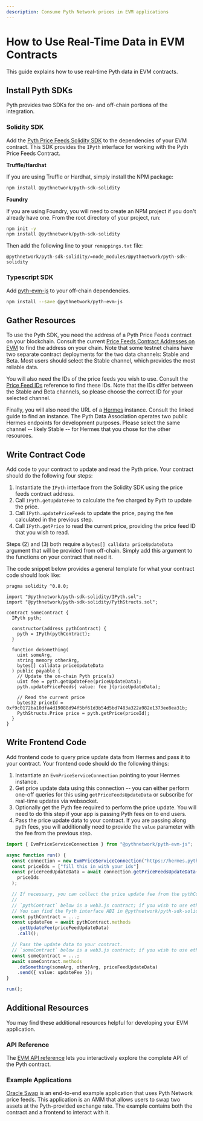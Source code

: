 ```yaml
---
description: Consume Pyth Network prices in EVM applications
---
```


# How to Use Real-Time Data in EVM Contracts

This guide explains how to use real-time Pyth data in EVM contracts.

## Install Pyth SDKs

Pyth provides two SDKs for the on- and off-chain portions of the integration.

### Solidity SDK

Add the [Pyth Price Feeds Solidity SDK](https://github.com/pyth-network/pyth-crosschain/tree/main/target_chains/ethereum/sdk/solidity) to the dependencies of your EVM contract.
This SDK provides the `IPyth` interface for working with the Pyth Price Feeds Contract.

**Truffle/Hardhat**

If you are using Truffle or Hardhat, simply install the NPM package:

```bash
npm install @pythnetwork/pyth-sdk-solidity
```

**Foundry**

If you are using Foundry, you will need to create an NPM project if you don't already have one.
From the root directory of your project, run:

```bash
npm init -y
npm install @pythnetwork/pyth-sdk-solidity
```

Then add the following line to your `remappings.txt` file:

```text
@pythnetwork/pyth-sdk-solidity/=node_modules/@pythnetwork/pyth-sdk-solidity
```

### Typescript SDK

Add [pyth-evm-js](https://github.com/pyth-network/pyth-crosschain/tree/main/target_chains/ethereum/sdk/js) to your off-chain dependencies.

```bash copy
npm install --save @pythnetwork/pyth-evm-js
```

## Gather Resources

To use the Pyth SDK, you need the address of a Pyth Price Feeds contract on your blockchain.
Consult the current [Price Feeds Contract Addresses on EVM](../contract-addresses/evm) to find the address on your chain.
Note that some testnet chains have two separate contract deployments for the two data channels: Stable and Beta.
Most users should select the Stable channel, which provides the most reliable data.

You will also need the IDs of the price feeds you wish to use.
Consult the [Price Feed IDs](https://pyth.network/developers/price-feed-ids) reference to find these IDs.
Note that the IDs differ between the Stable and Beta channels, so please choose the correct ID for your selected channel.

Finally, you will also need the URL of a [Hermes](../api-instances-and-providers/hermes) instance.
Consult the linked guide to find an instance.
The Pyth Data Association operates two public Hermes endpoints for development purposes.
Please select the same channel -- likely Stable -- for Hermes that you chose for the other resources.

## Write Contract Code

Add code to your contract to update and read the Pyth price.
Your contract should do the following four steps:

1. Instantiate the `IPyth` interface from the Solidity SDK using the price feeds contract address.
1. Call `IPyth.getUpdateFee` to calculate the fee charged by Pyth to update the price.
1. Call `IPyth.updatePriceFeeds` to update the price, paying the fee calculated in the previous step.
1. Call `IPyth.getPrice` to read the current price, providing the price feed ID that you wish to read.

Steps (2) and (3) both require a `bytes[] calldata priceUpdateData` argument that will be provided from off-chain.
Simply add this argument to the functions on your contract that need it.

The code snippet below provides a general template for what your contract code should look like:

```solidity
pragma solidity ^0.8.0;

import "@pythnetwork/pyth-sdk-solidity/IPyth.sol";
import "@pythnetwork/pyth-sdk-solidity/PythStructs.sol";

contract SomeContract {
  IPyth pyth;

  constructor(address pythContract) {
    pyth = IPyth(pythContract);
  }

  function doSomething(
    uint someArg,
    string memory otherArg,
    bytes[] calldata priceUpdateData
  ) public payable {
    // Update the on-chain Pyth price(s)
    uint fee = pyth.getUpdateFee(priceUpdateData);
    pyth.updatePriceFeeds{ value: fee }(priceUpdateData);

    // Read the current price
    bytes32 priceId = 0xf9c0172ba10dfa4d19088d94f5bf61d3b54d5bd7483a322a982e1373ee8ea31b;
    PythStructs.Price price = pyth.getPrice(priceId);
  }
}

```

## Write Frontend Code

Add frontend code to query price update data from Hermes and pass it to your contract.
Your frontend code should do the following things:

1. Instantiate an `EvmPriceServiceConnection` pointing to your Hermes instance.
1. Get price update data using this connection -- you can either perform one-off queries for this using `getPriceFeedsUpdateData` or subscribe for real-time updates via websocket.
1. Optionally get the Pyth fee required to perform the price update.
   You will need to do this step if your app is passing Pyth fees on to end users.
1. Pass the price update data to your contract.
   If you are passing along pyth fees, you will additionally need to provide the `value` parameter with the fee from the previous step.

```typescript copy
import { EvmPriceServiceConnection } from "@pythnetwork/pyth-evm-js";

async function run() {
  const connection = new EvmPriceServiceConnection("https://hermes.pyth.network");
  const priceIds = ["fill this in with your ids"]
  const priceFeedUpdateData = await connection.getPriceFeedsUpdateData(
    priceIds
  );

  // If necessary, you can collect the price update fee from the pythContract.
  //
  // `pythContract` below is a web3.js contract; if you wish to use ethers, you need to change it accordingly.
  // You can find the Pyth interface ABI in @pythnetwork/pyth-sdk-solidity npm package.
  const pythContract = ...;
  const updateFee = await pythContract.methods
    .getUpdateFee(priceFeedUpdateData)
    .call();

  // Pass the update data to your contract.
  // `someContract` below is a web3.js contract; if you wish to use ethers, you need to change it accordingly.
  const someContract = ...;
  await someContract.methods
    .doSomething(someArg, otherArg, priceFeedUpdateData)
    .send({ value: updateFee });
}

run();
```

## Additional Resources

You may find these additional resources helpful for developing your EVM application.

### API Reference

The [EVM API reference](../../evm) lets you interactively explore the complete API of the Pyth contract.

### Example Applications

[Oracle Swap](https://github.com/pyth-network/pyth-crosschain/tree/main/target_chains/ethereum/examples/oracle_swap) is an end-to-end example application that uses Pyth Network price feeds.
This application is an AMM that allows users to swap two assets at the Pyth-provided exchange rate. The example contains both the contract and a frontend to interact with it.
